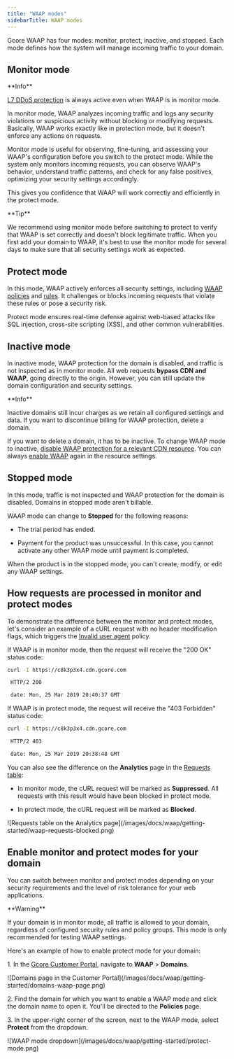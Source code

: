 ---
title: "WAAP modes"
sidebarTitle: WAAP modes
---

Gcore WAAP has four modes: monitor, protect, inactive, and stopped. Each mode defines how the system will manage incoming traffic to your domain.

## Monitor mode

<Info>
**Info**

[L7 DDoS protection](/waap/ddos-protection) is always active even when WAAP is in monitor mode.
</Info>

In monitor mode, WAAP analyzes incoming traffic and logs any security violations or suspicious activity without blocking or modifying requests. Basically, WAAP works exactly like in protection mode, but it doesn't enforce any actions on requests. 

Monitor mode is useful for observing, fine-tuning, and assessing your WAAP's configuration before you switch to the protect mode. While the system only monitors incoming requests, you can observe WAAP's behavior, understand traffic patterns, and check for any false positives, optimizing your security settings accordingly. 

This gives you confidence that WAAP will work correctly and efficiently in the protect mode. 

<Tip>
**Tip**

We recommend using monitor mode before switching to protect to verify that WAAP is set correctly and doesn't block legitimate traffic. When you first add your domain to WAAP, it's best to use the monitor mode for several days to make sure that all security settings work as expected.
</Tip>

## Protect mode

In this mode, WAAP actively enforces all security settings, including [WAAP policies](/waap/waap-policies) and [rules](/waap/waap-rules). It challenges or blocks incoming requests that violate these rules or pose a security risk. 

Protect mode ensures real-time defense against web-based attacks like SQL injection, cross-site scripting (XSS), and other common vulnerabilities. 

## Inactive mode

In inactive mode, WAAP protection for the domain is disabled, and traffic is not inspected as in monitor mode. All web requests **bypass CDN and WAAP**, going directly to the origin. However, you can still update the domain configuration and security settings. 

<Info>
**Info**

Inactive domains still incur charges as we retain all configured settings and data. If you want to discontinue billing for WAAP protection, delete a domain.
</Info>

If you want to delete a domain, it has to be inactive. To change WAAP mode to inactive, [disable WAAP protection for a relevant CDN resource](/waap/getting-started/manage-domains#disable-waap-protection-for-a-domain). You can always [enable WAAP](/waap/getting-started/configure-waap-for-a-domain#step-2-enable-waap-in-cdn-resource-settings) again in the resource settings. 

## Stopped mode

In this mode, traffic is not inspected and WAAP protection for the domain is disabled. Domains in stopped mode aren't billable. 

WAAP mode can change to **Stopped** for the following reasons: 

  * The trial period has ended. 

  * Payment for the product was unsuccessful. In this case, you cannot activate any other WAAP mode until payment is completed.




When the product is in the stopped mode, you can't create, modify, or edit any WAAP settings.

## How requests are processed in monitor and protect modes

To demonstrate the difference between the monitor and protect modes, let's consider an example of a cURL request with no header modification flags, which triggers the [Invalid user agent](/waap/waap-policies/protocol-validation#invalid-user-agent-and-unknown-user-agent) policy. 

If WAAP is in monitor mode, then the request will receive the "200 OK" status code: 

```sh
curl -I https://c8k3p3x4.cdn.gcore.com 

 HTTP/2 200 

 date: Mon, 25 Mar 2019 20:40:37 GMT 
 ```

If WAAP is in protect mode, the request will receive the "403 Forbidden" status code: 

```sh
curl -I https://c8k3p3x4.cdn.gcore.com 

 HTTP/2 403 

 date: Mon, 25 Mar 2019 20:38:48 GMT 
 ```

You can also see the difference on the **Analytics** page in the [Requests table](/waap/analytics#requests-table): 

  * In monitor mode, the cURL request will be marked as **Suppressed**. All requests with this result would have been blocked in protect mode. 

  * In protect mode, the cURL request will be marked as **Blocked**.



<Frame>![Requests table on the Analytics page](/images/docs/waap/getting-started/waap-requests-blocked.png)</Frame>



## Enable monitor and protect modes for your domain

You can switch between monitor and protect modes depending on your security requirements and the level of risk tolerance for your web applications. 

<Warning>
**Warning**

If your domain is in monitor mode, all traffic is allowed to your domain, regardless of configured security rules and policy groups. This mode is only recommended for testing WAAP settings.
</Warning>

Here's an example of how to enable protect mode for your domain: 

1\. In the [Gcore Customer Portal](https://accounts.gcore.com/reports/dashboard), navigate to **WAAP** > **Domains**. 


<Frame>![Domains page in the Customer Portal](/images/docs/waap/getting-started/domains-waap-page.png)</Frame>



2\. Find the domain for which you want to enable a WAAP mode and click the domain name to open it. You'll be directed to the **Policies** page.

3\. In the upper-right corner of the screen, next to the WAAP mode, select **Protect** from the dropdown.


<Frame>![WAAP mode dropdown](/images/docs/waap/getting-started/protect-mode.png)</Frame>